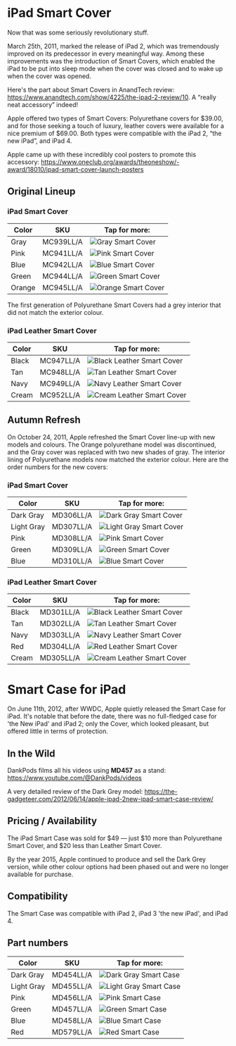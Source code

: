 

# iPad Smart Cover

Now that was some seriously revolutionary stuff.

March 25th, 2011, marked the release of iPad 2, which was tremendously improved on its predecessor in every meaningful way. Among these improvements was the introduction of Smart Covers, which enabled the iPad to be put into sleep mode when the cover was closed and to wake up when the cover was opened.

Here's the part about Smart Covers in AnandTech review: https://www.anandtech.com/show/4225/the-ipad-2-review/10. A “really neat accessory” indeed!

Apple offered two types of Smart Covers: Polyurethane covers for \$39.00, and for those seeking a touch of luxury, leather covers were available for a nice premium of \$69.00. Both types were compatible with the iPad 2, “the new iPad”, and iPad 4.

Apple came up with these incredibly cool posters to promote this accessory: https://www.oneclub.org/awards/theoneshow/-award/18010/ipad-smart-cover-launch-posters

## Original Lineup

### iPad Smart Cover

| Color | SKU | Tap for more: |
| --- | --- | --- |
| Gray | MC939<wbr/>LL/A | <Link href="/ancient/ipad_2/MC939" scroll={true}><img src="/everypreview/MC939.webp" alt="Gray Smart Cover"/></Link> |
| Pink | MC941<wbr/>LL/A | <Link href="/ancient/ipad_2/MC941" scroll={true}><img src="/everypreview/MC941.webp" alt="Pink Smart Cover"/></Link> |
| Blue | MC942<wbr/>LL/A | <Link href="/ancient/ipad_2/MC942" scroll={true}><img src="/everypreview/MC942.webp" alt="Blue Smart Cover"/></Link> |
| Green | MC944<wbr/>LL/A | <Link href="/ancient/ipad_2/MC944" scroll={true}><img src="/everypreview/MC944.webp" alt="Green Smart Cover"/></Link> |
| Orange | MC945<wbr/>LL/A | <Link href="/ancient/ipad_2/MC945" scroll={true}><img src="/everypreview/MC945.webp" alt="Orange Smart Cover"/></Link> |

The first generation of Polyurethane Smart Covers had a grey interior that did not match the exterior colour.

### iPad Leather Smart Cover

| Color | SKU | Tap for more: |
| --- | --- | --- |
| Black | MC947<wbr/>LL/A | <Link href="/ancient/ipad_2/MC947" scroll={true}><img src="/everypreview/MC947.webp" alt="Black Leather Smart Cover"/></Link> |
| Tan | MC948<wbr/>LL/A | <Link href="/ancient/ipad_2/MC948" scroll={true}><img src="/everypreview/MC948.webp" alt="Tan Leather Smart Cover"/></Link> |
| Navy | MC949<wbr/>LL/A | <Link href="/ancient/ipad_2/MC949" scroll={true}><img src="/everypreview/MC949.webp" alt="Navy Leather Smart Cover"/></Link> |
| Cream | MC952<wbr/>LL/A | <Link href="/ancient/ipad_2/MC952" scroll={true}><img src="/everypreview/MC952.webp" alt="Cream Leather Smart Cover"/></Link> |

## Autumn Refresh

On October 24, 2011, Apple refreshed the Smart Cover line-up with new models and colours. The Orange polyurethane model was discontinued, and the Gray cover was replaced with two new shades of gray. The interior lining of Polyurethane models now matched the exterior colour. Here are the order numbers for the new covers:

### iPad Smart Cover

| Color | SKU | Tap for more: |
| --- | --- | --- |
| Dark Gray | MD306<wbr/>LL/A | <Link href="/ancient/ipad_2/MD306" scroll={true}><img src="/everypreview/MD306.webp" alt="Dark Gray Smart Cover"/></Link> |
| Light Gray | MD307<wbr/>LL/A | <Link href="/ancient/ipad_2/MD307" scroll={true}><img src="/everypreview/MD307.webp" alt="Light Gray Smart Cover"/></Link> |
| Pink | MD308<wbr/>LL/A | <Link href="/ancient/ipad_2/MD308" scroll={true}><img src="/everypreview/MD308.webp" alt="Pink Smart Cover"/></Link> |
| Green | MD309<wbr/>LL/A | <Link href="/ancient/ipad_2/MD309" scroll={true}><img src="/everypreview/MD309.webp" alt="Green Smart Cover"/></Link> |
| Blue | MD310<wbr/>LL/A | <Link href="/ancient/ipad_2/MD310" scroll={true}><img src="/everypreview/MD310.webp" alt="Blue Smart Cover"/></Link> |

### iPad Leather Smart Cover

| Color | SKU | Tap for more: |
| --- | --- | --- |
| Black | MD301<wbr/>LL/A | <Link href="/ancient/ipad_2/MD301" scroll={true}><img src="/everypreview/MD301.webp" alt="Black Leather Smart Cover"/></Link> |
| Tan | MD302<wbr/>LL/A | <Link href="/ancient/ipad_2/MD302" scroll={true}><img src="/everypreview/MD302.webp" alt="Tan Leather Smart Cover"/></Link> |
| Navy | MD303<wbr/>LL/A | <Link href="/ancient/ipad_2/MD303" scroll={true}><img src="/everypreview/MD303.webp" alt="Navy Leather Smart Cover"/></Link> |
| Red | MD304<wbr/>LL/A | <Link href="/ancient/ipad_2/MD304" scroll={true}><img src="/everypreview/MD304.webp" alt="Red Leather Smart Cover"/></Link> |
| Cream | MD305<wbr/>LL/A | <Link href="/ancient/ipad_2/MD305" scroll={true}><img src="/everypreview/MD305.webp" alt="Cream Leather Smart Cover"/></Link> |

# Smart Case for iPad

On June 11th, 2012, after WWDC, Apple quietly released the Smart Case for iPad. It's notable that before the date, there was no full-fledged case for 'the New iPad' and iPad 2; only the Cover, which looked pleasant, but offered little in terms of protection.

## In the Wild

DankPods films all his videos using **MD457** as a stand: https://www.youtube.com/@DankPods/videos

A very detailed review of the Dark Grey model: https://the-gadgeteer.com/2012/06/14/apple-ipad-2new-ipad-smart-case-review/

## Pricing / Availability

The iPad Smart Case was sold for \$49 — just \$10 more than Polyurethane Smart Cover, and $20 less than Leather Smart Cover.

By the year 2015, Apple continued to produce and sell the Dark Grey version, while other colour options had been phased out and were no longer available for purchase.

## Compatibility

The Smart Case was compatible with iPad 2, iPad 3 'the new iPad', and iPad 4.

## Part numbers

| Color | SKU | Tap for more: |
| --- | --- | --- |
| Dark Gray | MD454<wbr/>LL/A | <Link href="/ancient/ipad_2/MD454" scroll={true}><img src="/everypreview/MD454.webp" alt="Dark Gray Smart Case"/></Link> |
| Light Gray | MD455<wbr/>LL/A | <Link href="/ancient/ipad_2/MD455" scroll={true}><img src="/everypreview/MD455.webp" alt="Light Gray Smart Case"/></Link> |
| Pink | MD456<wbr/>LL/A | <Link href="/ancient/ipad_2/MD456" scroll={true}><img src="/everypreview/MD456.webp" alt="Pink Smart Case"/></Link> |
| Green | MD457<wbr/>LL/A | <Link href="/ancient/ipad_2/MD457" scroll={true}><img src="/everypreview/MD457.webp" alt="Green Smart Case"/></Link> |
| Blue | MD458<wbr/>LL/A | <Link href="/ancient/ipad_2/MD458" scroll={true}><img src="/everypreview/MD458.webp" alt="Blue Smart Case"/></Link> |
| Red | MD579<wbr/>LL/A | <Link href="/ancient/ipad_2/MD579" scroll={true}><img src="/everypreview/MD579.webp" alt="Red Smart Case"/></Link> |
